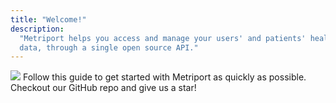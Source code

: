 ```yaml
---
title: "Welcome!"
description:
  "Metriport helps you access and manage your users' and patients' health and medical
  data, through a single open source API."
---
```


<img className="h-80" src="/images/introduction.svg" />

<CardGroup>
  <Card
    title="Connect Quickstart"
    icon="rocket"
    href="/getting-started/connect-quickstart"
  >
    Follow this guide to get started with Metriport as quickly as possible.
  </Card>
  <Card
    title="Open Source"
    icon="github"
    href="https://github.com/metriport/metriport"
  >
    Checkout our GitHub repo and give us a star!
  </Card>
</CardGroup>
